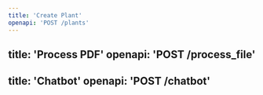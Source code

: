 ```yaml
---
title: 'Create Plant'
openapi: 'POST /plants'
---
```

title: 'Process PDF'
openapi: 'POST /process_file'
---
title: 'Chatbot'
openapi: 'POST /chatbot'
---
